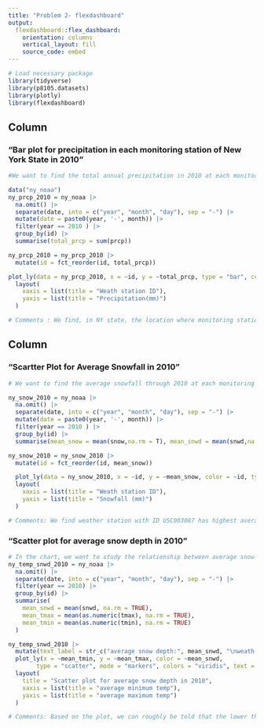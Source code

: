 ```yaml
---
title: "Problem 2- flexdashboard"
output: 
  flexdashboard::flex_dashboard:
    orientation: columns
    vertical_layout: fill
    source_code: embed
---
```


```r
# Load necessary package
library(tidyverse)
library(p8105.datasets)
library(plotly)
library(flexdashboard)
```

Column {data-width=600}
-----------------------------------------------------------------------

### "Bar plot for precipitation in each monitoring station of New York State in 2010 "

```r
#We want to find the total annual precipitation in 2010 at each monitoring station to study the precipitation in each area of New York State.

data("ny_noaa")
ny_prcp_2010 = ny_noaa |> 
  na.omit() |> 
  separate(date, into = c("year", "month", "day"), sep = "-") |> 
  mutate(date = paste0(year, '-', month)) |> 
  filter(year == 2010 ) |> 
  group_by(id) |> 
  summarise(total_prcp = sum(prcp))

ny_prcp_2010 = ny_prcp_2010 |> 
  mutate(id = fct_reorder(id, total_prcp))

plot_ly(data = ny_prcp_2010, x = ~id, y = ~total_prcp, type = "bar", color = ~id) |> 
  layout(
    xaxis = list(title = "Weath station ID"),
    yaxis = list(title = "Precipitation(mm)")
  )

# Comments : We find, in NY state, the location where monitoring station USC00307799 in has highest precipitation which is 15.318k mm. And the location where monitoring station USC00306820 in has lowest precipitation which is only 48 mm.
```

Column {data-width=400}
-----------------------------------------------------------------------

### "Scartter Plot for Average Snowfall in 2010"

```r
# We want to find the average snowfall through 2010 at each monitoring station to study snowfall in each area of New York State.

ny_snow_2010 = ny_noaa |> 
  na.omit() |> 
  separate(date, into = c("year", "month", "day"), sep = "-") |> 
  mutate(date = paste0(year, '-', month)) |> 
  filter(year == 2010 ) |> 
  group_by(id) |> 
  summarise(mean_snow = mean(snow,na.rm = T), mean_snwd = mean(snwd,na.rm = T))

ny_snow_2010 = ny_snow_2010 |> 
  mutate(id = fct_reorder(id, mean_snow))

  plot_ly(data = ny_snow_2010, x = ~id, y = ~mean_snow, color = ~id, type = "scatter", colors = "viridis", alpha = 0.5) %>%
  layout(
    xaxis = list(title = "Weath station ID"),
    yaxis = list(title = "Snowfall (mm)")
  )

# Comments: We find weather station with ID USC003087 has highest average snowfall in 2010 which is 103.7222mm. There are 9 weather stations that average snowfall throughout the year is 0.
```

### "Scatter plot for average snow depth in 2010"

```r
# In the chart, we want to study the relationship between average snow depth and annual maximum and minimum temperature in 2010.
ny_temp_snwd_2010 = ny_noaa |> 
  na.omit() |> 
  separate(date, into = c("year", "month", "day"), sep = "-") |> 
  filter(year == 2010) |> 
  group_by(id) |> 
  summarise(
    mean_snwd = mean(snwd, na.rm = TRUE),
    mean_tmax = mean(as.numeric(tmax), na.rm = TRUE),
    mean_tmin = mean(as.numeric(tmin), na.rm = TRUE)
  )

ny_temp_snwd_2010 |> 
  mutate(text_label = str_c("average snow depth:", mean_snwd, "\nweath station:", id)) |> 
  plot_ly(x = ~mean_tmin, y = ~mean_tmax, color = ~mean_snwd,
        type = "scatter", mode = "markers", colors = "viridis", text = ~text_label) |> 
  layout(
    title = "Scatter plot for average snow depth in 2010",
    xaxis = list(title = "average minimum temp"),
    yaxis = list(title = "average maximum temp")
  )

# Comments: Based on the plot, we can roughly be told that the lower the annual average maximum and minimum temperatures at an weather station, the thicker its annual average snow depth. Among all weather station in NY state, the weather station USC00303087 have deepest snow depth which is 323.11mm. Most area in NY state have average annual snow depth less than 150mm.
```
